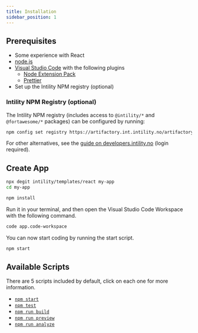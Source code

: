 ```yaml
---
title: Installation
sidebar_position: 1
---
```


## Prerequisites

- Some experience with React
- [node.js](https://nodejs.org/)
- [Visual Studio Code](https://code.visualstudio.com/) with the following plugins
  - [Node Extension Pack](https://marketplace.visualstudio.com/items?itemName=swellaby.node-pack)
  - [Prettier](https://marketplace.visualstudio.com/items?itemName=esbenp.prettier-vscode)
- Set up the Intility NPM registry (optional)

### Intility NPM Registry (optional)

The Intility NPM registry (includes access to `@intility/*` and `@fortawesome/*` packages) can be configured by running:

```bash
npm config set registry https://artifactory.int.intility.no/artifactory/api/npm/npm/
```

For other alternatives, see the [guide on developers.intility.no](https://developers.intility.no/guides/tutorials/npm) (login required).

## Create App

```bash
npx degit intility/templates/react my-app
cd my-app

npm install
```

Run it in your terminal, and then open the Visual Studio Code Workspace with the following command.

```bash
code app.code-workspace
```

You can now start coding by running the start script.

```bash
npm start
```

## Available Scripts

There are 5 scripts included by default, click on each one for more information.

- [`npm start`](https://vitejs.dev/guide/cli.html#dev-server)
- [`npm test`](https://vitest.dev/guide/cli.html#vitest)
- [`npm run build`](https://vitejs.dev/guide/cli.html#build)
- [`npm run preview`](https://vitejs.dev/guide/cli.html#vite-preview)
- [`npm run analyze`](https://github.com/danvk/source-map-explorer/blob/master/README.md)
